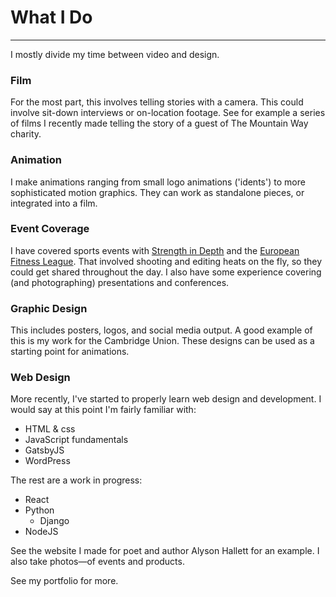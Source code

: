 
<SEO title="🔧 Skills" pageThumb = "/meta-skills.jpg"/>
<div class="page-wrapper skills">

# What I Do

<hr />

I mostly divide my time between video and design.

### Film

For the most part, this involves telling stories with a camera. This could involve sit-down interviews or on-location footage. See for example a <Link to="/portfolio/stu"> series of films </Link> I recently made telling the story of a guest of The Mountain Way charity.

### Animation

I make animations ranging from small logo animations ('idents') to more sophisticated motion graphics. They can work as standalone pieces, or integrated into a film.

### Event Coverage

I have covered sports events with <a href="https://strengthindepth.com/" target='blank'>Strength in Depth</a> and the <a href="http://europeanfitnessleague.com/" target="blank">European Fitness League</a>. That involved shooting and editing heats on the fly, so they could get shared throughout the day. I also have some experience covering (and photographing) presentations and conferences.

### Graphic Design

This includes posters, logos, and social media output. A good example of this is my work for the <Link to="/portfolio/union">Cambridge Union</Link>. These designs can be used as a starting point for animations.

### Web Design

More recently, I've started to properly learn web design and development. I would say at this point I'm fairly familiar with:

- HTML & css
- JavaScript fundamentals
- GatsbyJS
- WordPress

The rest are a work in progress:

- React
- Python
  - Django
- NodeJS

See the website I made for poet and author Alyson Hallett for an example. I also take photos—of events and products.

See my <Link to="/portfolio">portfolio</Link> for more.

</div>
